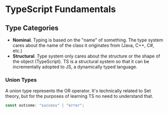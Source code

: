 # TypeScript Fundamentals

## Type Categories
- **Nominal**. Typing is based on the "name" of something. The type system cares about the name of the class it originates from (Java, C++, C#, etc.)
- **Structural**. Type system only cares about the structure or the shape of the object (TypeScript). TS is a structural system so that it can be incrementally adopted to JS, a dynamically typed language.

### Union Types

A union type represents the OR operator. It's technically related to Set theory, but for the purposes of learning TS no need to understand that.

```typescript
const outcome: "success" | "error";
```
